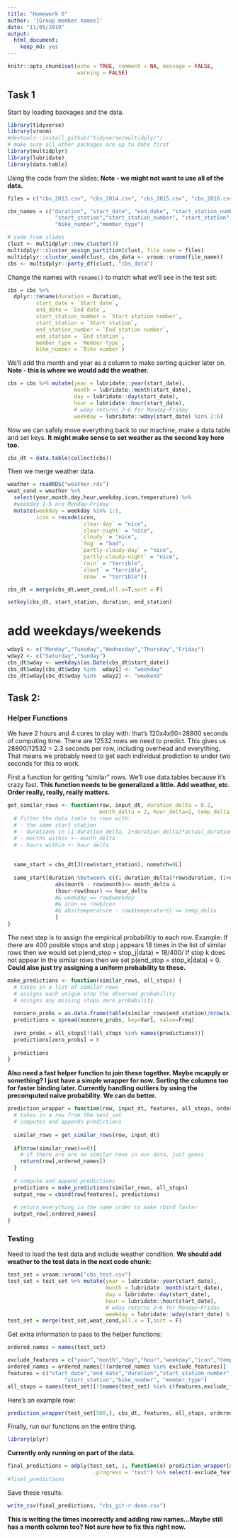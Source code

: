 ```yaml
---
title: "Homework 6"
author: '[Group member names]'
date: "11/05/2019"
output: 
  html_document:
    keep_md: yes
---
```


```r
knitr::opts_chunk$set(echo = TRUE, comment = NA, message = FALSE,
                      warning = FALSE)
```

## Task 1

Start by loading backages and the data.
```r
library(tidyverse)
library(vroom)
#devtools::install_github("tidyverse/multidplyr")
# make sure all other packages are up to date first
library(multidplyr)
library(lubridate)
library(data.table)
```

Using the code from the slides: **Note - we might not want to use all of the data.**
```r
files = c("cbs_2013.csv", "cbs_2014.csv", "cbs_2015.csv", "cbs_2016.csv", "cbs_2017.csv")

cbs_names = c("duration", "start_date", "end_date", "start_station_number", 
               "start_station","start_station_number", "start_station", 
               "bike_number","member_type")

# code from slides
clust <- multidplyr::new_cluster(3)
multidplyr::cluster_assign_partition(clust, file_name = files)
multidplyr::cluster_send(clust, cbs_data <- vroom::vroom(file_name))
cbs <- multidplyr::party_df(clust, "cbs_data")
```

Change the names with ``rename()`` to match what we'll see in the test set:
```r
cbs = cbs %>%
  dplyr::rename(duration = Duration,
         start_date = `Start date`,
         end_date = `End date`,
         start_station_number = `Start station number`,
         start_station = `Start station`,
         end_station_number = `End station number`,
         end_station = `End station`,
         member_type = `Member type`,
         bike_number = `Bike number`)
```

We'll add the month and year as a column to make sorting quicker later on. **Note - this is where we would add the weather.**
```r
cbs = cbs %>% mutate(year = lubridate::year(start_date),
                     month = lubridate::month(start_date),
                     day = lubridate::day(start_date),
                     hour = lubridate::hour(start_date),
                     # wday returns 2~6 for Monday~Friday
                     weekday = lubridate::wday(start_date) %in% 2:6)
```

Now we can safely move everything back to our machine, make a data.table and set keys. **It might make sense to set weather as the second key here too.**
```r
cbs_dt = data.table(collect(cbs))
```

Then we merge weather data.
```r
weather = readRDS("weather.rds")
weat_cond = weather %>% 
  select(year,month,day,hour,weekday,icon,temperature) %>% 
  #weekday 1~5 are Monday~Friday
  mutate(weekday = weekday %in% 1:5,
         icon = recode(icon,
                       `clear-day` = "nice",
                       `clear-night` = "nice",
                       `cloudy` = "nice",
                       `fog` = "bad",
                       `partly-cloudy-day` = "nice",
                       `partly-cloudy-night` = "nice",
                       `rain` = "terrible",
                       `sleet` = "terrible",
                       `snow` = "terrible"))

cbs_dt = merge(cbs_dt,weat_cond,all.x=T,sort = F)
```

```r
setkey(cbs_dt, start_station, duration, end_station)
```
# add weekdays/weekends
```r
wday1 <- c("Monday","Tuesday","Wednesday","Thursday","Friday")
wday2 <- c("Saturday","Sunday")
cbs_dt$wday <- weekdays(as.Date(cbs_dt$start_date))
cbs_dt$wday[cbs_dt$wday %in%  wday1] <- "weekday"
cbs_dt$wday[cbs_dt$wday %in%  wday2] <- "weekend"
```


## Task 2:

### Helper Functions
We have 2 hours and 4 cores to play with: that's 120x4x60=28800 seconds of computing time. There are 12532 rows we need to predict. This gives us 28800/12532 = 2.3 seconds per row, including overhead and everything. That means we probably need to get each individual prediction to under two seconds for this to work.

First a function for getting "similar" rows. We'll use data.tables because it's crazy fast. **This function needs to be generalized a little. Add weather, etc. Order really, really, really matters.**
```r
get_similar_rows <- function(row, input_dt, duration_delta = 0.2,
                             month_delta = 2, hour_delta=2, temp_delta = 10) {
  # filter the data.table to rows with:
  # - the same start station
  # - durations in [1-duration_delta, 1+duration_delta]*actual_duration
  # - months within +- month_delta
  # - hours withim +- hour delta
  
  
  same_start = cbs_dt[J(row$start_station), nomatch=0L]
  
  same_start[duration %between% c((1-duration_delta)*row$duration, (1+duration_delta)*row$duration) &
               abs(month - row$month)<= month_delta &
               (hour-row$hour) <= hour_delta
               #& weekday == row$weekday
               #& icon == row$icon
               #& abs(temperature - row$temperature) <= temp_delta
               ]
}
```

The next step is to assign the empirical probabilitiy to each row. Example: If there are 400 posible stops and stop j appears 18 times in the list of similar rows then we would set p(end_stop = stop_j|data) = 18/400/ If stop k does not appear in the similar rows then we set p(end_stop = stop_k|data) = 0. **Could also just try assigning a uniform probability to these.**
```r
make_predictions <- function(similar_rows, all_stops) {
  # takes in a list of similar rows
  # assigns each unique stop the observed probability
  # assigns any missing stops zero probability
  
  nonzero_probs = as.data.frame(table(similar_rows$end_station)/nrow(similar_rows))
  predictions = spread(nonzero_probs, key=Var1, value=Freq)
  
  zero_probs = all_stops[!(all_stops %in% names(predictions))]
  predictions[zero_probs] = 0
  
  predictions
}

```

**Also need a fast helper function to join these together. Maybe mcapply or something? I just have a simple wrapper for now. Sorting the columns too for faster binding later. Currently handling outliers by using the precomputed naive probability. We can do better.**

```r
prediction_wrapper = function(row, input_dt, features, all_stops, ordered_names) {
  # takes in a row from the test_set
  # computes and appends predictions
  
  similar_rows = get_similar_rows(row, input_dt)
  
  if(nrow(similar_rows)==0){
    # if there are are no similar rows in our data, just guess
    return(row[,ordered_names])
  }
  
  # compute and append predictions
  predictions = make_predictions(similar_rows, all_stops)
  output_row = cbind(row[features], predictions)
  
  # return everything in the same order to make rbind faster
  output_row[,ordered_names]
}
```


### Testing
Need to load the test data and include weather condition. **We should add weather to the test data in the next code chunk:**
```r
test_set = vroom::vroom("cbs_test.csv")
test_set = test_set %>% mutate(year = lubridate::year(start_date),
                               month = lubridate::month(start_date),
                               day = lubridate::day(start_date),
                               hour = lubridate::hour(start_date),
                               # wday returns 2~6 for Monday~Friday
                               weekday = lubridate::wday(start_date) %in% 2:6)
test_set = merge(test_set,weat_cond,all.x = T,sort = F)
```

Get extra information to pass to the helper functions:
```r
ordered_names = names(test_set)

exclude_features = c("year","month","day","hour","weekday","icon","temperature")
ordered_names = ordered_names[!(ordered_names %in% exclude_features)]
features = c("start_date","end_date","duration","start_station_number",
                  "start_station","bike_number", "member_type")
all_stops = names(test_set)[!(names(test_set) %in% c(features,exclude_features))]

```

Here's an example row:
```r
prediction_wrapper(test_set[500,], cbs_dt, features, all_stops, ordered_names)
```

Finally, run our functions on the entire thing.

```r
library(plyr)
```

**Currently only running on part of the data.**

```r
final_predictions = adply(test_set, 1, function(x) prediction_wrapper(x, cbs_dt, features, all_stops, ordered_names),
                           .progress = "text") %>% select(-exclude_features)
#final_predictions
```


Save these results:
```r
write_csv(final_predictions, "cbs_git-r-done.csv")
```

**This is writing the times incorrectly and adding row names...Maybe still has a month column too? Not sure how to fix this right now.**







